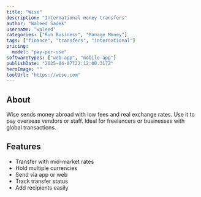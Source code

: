 ---
title: "Wise"
description: "International money transfers"
author: "Waleed Sadek"
username: "waleed"
categories: ["Run Business", "Manage Money"]
tags: ["finance", "transfers", "international"]
pricing:
  model: "pay-per-use"
softwareTypes: ["web-app", "mobile-app"]
publishDate: "2025-04-07T22:12:00.317Z"
heroImage: ""
toolUrl: "https://wise.com"
---
## About
Wise sends money abroad with low fees and real exchange rates. Use it to pay overseas vendors or staff. Ideal for freelancers or businesses with global transactions.

## Features
- Transfer with mid-market rates
- Hold multiple currencies
- Send via app or web
- Track transfer status
- Add recipients easily